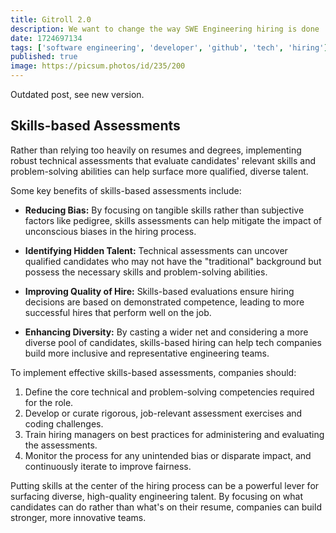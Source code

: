 ```yaml
---
title: Gitroll 2.0
description: We want to change the way SWE Engineering hiring is done
date: 1724697134
tags: ['software engineering', 'developer', 'github', 'tech', 'hiring']
published: true
image: https://picsum.photos/id/235/200
---
```


<Callout type='warning'>Outdated post, see new version.</Callout>

## Skills-based Assessments

Rather than relying too heavily on resumes and degrees, implementing robust technical assessments that evaluate candidates' relevant skills and problem-solving abilities can help surface more qualified, diverse talent.

Some key benefits of skills-based assessments include:

- **Reducing Bias:** By focusing on tangible skills rather than subjective factors like pedigree, skills assessments can help mitigate the impact of unconscious biases in the hiring process.

- **Identifying Hidden Talent:** Technical assessments can uncover qualified candidates who may not have the "traditional" background but possess the necessary skills and problem-solving abilities.

- **Improving Quality of Hire:** Skills-based evaluations ensure hiring decisions are based on demonstrated competence, leading to more successful hires that perform well on the job.

- **Enhancing Diversity:** By casting a wider net and considering a more diverse pool of candidates, skills-based hiring can help tech companies build more inclusive and representative engineering teams.

To implement effective skills-based assessments, companies should:

1. Define the core technical and problem-solving competencies required for the role.
2. Develop or curate rigorous, job-relevant assessment exercises and coding challenges.
3. Train hiring managers on best practices for administering and evaluating the assessments.
4. Monitor the process for any unintended bias or disparate impact, and continuously iterate to improve fairness.

Putting skills at the center of the hiring process can be a powerful lever for surfacing diverse, high-quality engineering talent. By focusing on what candidates can do rather than what's on their resume, companies can build stronger, more innovative teams.
